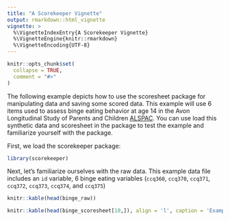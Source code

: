 ```yaml
---
title: "A Scorekeeper Vignette"
output: rmarkdown::html_vignette
vignette: >
  %\VignetteIndexEntry{A Scorekeeper Vignette}
  %\VignetteEngine{knitr::rmarkdown}
  %\VignetteEncoding{UTF-8}
---
```


```r
knitr::opts_chunk$set(
  collapse = TRUE,
  comment = "#>"
)
```

The following example depicts how to use the scoresheet package for manipulating data and saving some scored data. This example will use 6 items used to assess binge eating behavior at age 14 in the Avon Longitudinal Study of Parents and Children [ALSPAC](http://www.bristol.ac.uk/alspac/). You can use load this synthetic data and scoresheet in the package to test the example and familiarize yourself with the package. 

First, we load the scorekeeper package: 
```r
library(scorekeeper)
```

Next, let's familiarize ourselves with the raw data. This example data file includes an `id` variable, 6 binge eating variables (`ccq360`, `ccq370`, `ccq371`, `ccq372`, `ccq373`, `ccq374`, and `ccq375`)

```r
knitr::kable(head(binge_raw))
```


```r
knitr::kable(head(binge_scoresheet[10,]), align = 'l', caption = 'Example row from binge_scoresheet')
```

